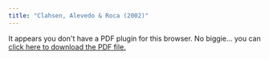 ```yaml
---
title: "Clahsen, Alevedo & Roca (2002)"
---
```


```{=html}
<object data="clahsen_roca_2002.pdf" type="application/pdf" width="100%" height="100%" style="min-height:100vh;">
    <p>It appears you don't have a PDF plugin for this browser.
    No biggie... you can <a href="clahsen_roca_2002.pdf">click here to
    download the PDF file.</a></p>
</object>
```